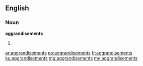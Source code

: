 ==English==

===Noun===
'''aggrandisements'''

# {{plural of|aggrandisement}}

[[ar:aggrandisements]]
[[eo:aggrandisements]]
[[fr:aggrandisements]]
[[ku:aggrandisements]]
[[mg:aggrandisements]]
[[my:aggrandisements]]